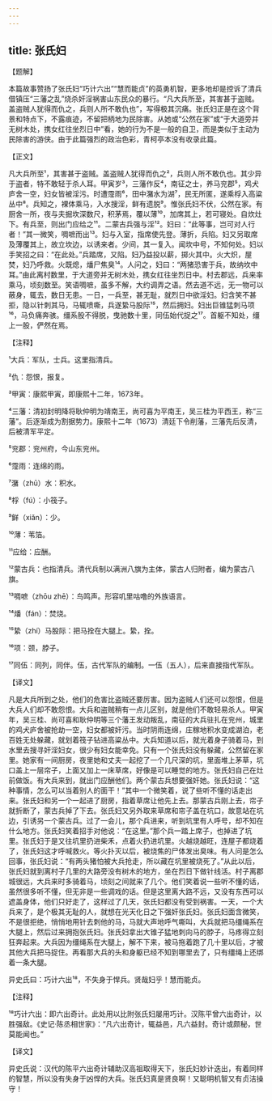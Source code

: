 ```yaml
---
---
---
```

title: 张氏妇
---




【题解】


本篇故事赞扬了张氏妇“巧计六出”“慧而能贞”的英勇机智，更多地却是控诉了清兵借镇压“三藩之乱”烧杀奸淫祸害山东民众的暴行。“凡大兵所至，其害甚于盗贼。盖盗贼人犹得而仇之，兵则人所不敢仇也”，写得极其沉痛。张氏妇正是在这个背景和特点下，不露痕迹，不留把柄地为民除害。从她或“公然在家”或“于大道旁并无树木处，携女红往坐烈日中”看，她的行为不是一般的自卫，而是类似于主动为民除害的游侠。由于此篇强烈的政治色彩，青柯亭本没有收录此篇。

【正文】

凡大兵所至¹，其害甚于盗贼。盖盗贼人犹得而仇之²，兵则人所不敢仇也。其少异于盗者，特不敢轻于杀人耳。甲寅岁³，三藩作反⁴，南征之士，养马兖郡⁵，鸡犬庐舍一空，妇女皆被淫污。时遭霪雨⁶，田中潴水为湖⁷，民无所匿，遂乘桴入高粱丛中⁸。兵知之，裸体乘马，入水搜淫，鲜有遗脱⁹。惟张氏妇不伏，公然在家。有厨舍一所，夜与夫掘坎深数尺，积茅焉，覆以薄¹⁰，加席其上，若可寝处。自炊灶下。有兵至，则出门应给之¹¹。二蒙古兵强与淫¹²。妇曰：“此等事，岂可对人行者！”其一微笑，啁嗻而出¹³。妇与入室，指席使先登。薄折，兵陷。妇又另取席及薄覆其上，故立坎边，以诱来者。少间，其一复入。闻坎中号，不知何处。妇以手笑招之曰：“在此处。”兵踏席，又陷。妇乃益投以薪，掷火其中。火大炽，屋焚，妇乃呼救。火既熄，燔尸焦臭¹⁴。人问之，妇曰：“两猪恐害于兵，故纳坎中耳。”由此离村数里，于大道旁并无树木处，携女红往坐烈日中。村去郡远，兵来率乘马，顷刻数至。笑语啁嗻，虽多不解，大约调弄之语。然去道不远，无一物可以蔽身，辄去，数日无患。一日，一兵至，甚无耻，就烈日中欲淫妇。妇含笑不甚拒，隐以针刺其马，马辄喷嘶，兵遂絷马股际¹⁵，然后拥妇。妇出巨锥猛刺马项¹⁶，马负痛奔骇。缰系股不得脱，曳驰数十里，同伍始代捉之¹⁷。首躯不知处，缰上一股，俨然在焉。





【注释】


¹大兵：军队，士兵。这里指清兵。

²仇：怨恨，报复。

³甲寅：康熙甲寅，即康熙十二年，1673年。

⁴三藩：清初封明降将耿仲明为靖南王，尚可喜为平南王，吴三桂为平西王，称“三藩”。后逐渐成为割据势力。康熙十二年（1673）清廷下令削藩，三藩先后反清，后被清军平定。

⁵兖郡：兖州府，今山东兖州。

⁶霪雨：连绵的雨。

⁷潴（zhū）水：积水。

⁸桴（fú）：小筏子。

⁹鲜（xiǎn）：少。

¹⁰薄：苇箔。

¹¹应给：应酬。

¹²蒙古兵：也指清兵。清代兵制以满洲八旗为主体，蒙古人归附者，编为蒙古八旗。

¹³啁嗻（zhōu zhē）：鸟鸣声。形容叽里咕噜的外族语言。

¹⁴燔（fán）：焚烧。

¹⁵絷（zhí）马股际：把马拴在大腿上。絷，拴。

¹⁶项：颈，脖子。

¹⁷同伍：同列，同伴。伍，古代军队的编制。一伍（五人），后来直接指代军队。





【译文】


凡是大兵所到之处，他们的危害比盗贼还要厉害。因为盗贼人们还可以怨恨，但是大兵人们却不敢怨恨。大兵和盗贼稍有一点儿区别，就是他们不敢轻易杀人。甲寅年，吴三桂、尚可喜和耿仲明等三个藩王发动叛乱，南征的大兵驻扎在兖州，城里的鸡犬庐舍被抢劫一空，妇女都被奸污。当时阴雨连绵，庄稼地积水变成湖泊，老百姓无处躲藏，就划着筏子钻进高粱丛中。大兵知道以后，就光着身子骑着马，到水里去搜寻奸淫妇女，很少有妇女能幸免。只有一个张氏妇没有躲藏，公然留在家里。她家有一间厨房，夜里她和丈夫一起挖了一个几尺深的坑，里面堆上茅草，坑口盖上一层帘子，上面又加上一床草席，好像是可以睡觉的地方。张氏妇自己在灶前做饭。有大兵来到，就出门应酬他们。两个蒙古兵想要强奸她。张氏妇说：“这种事情，怎么可以当着别人的面干！”其中一个微笑着，说了些听不懂的话走出来。张氏妇和另一个一起进了厨房，指着草席让他先上去。那蒙古兵刚上去，帘子就折断了，蒙古兵掉了下去。张氏妇又另外取来草席和帘子盖在坑口，故意站在坑边，引诱另一个蒙古兵。过了一会儿，那个兵进来，听到坑里有人呼号，却不知在什么地方。张氏妇笑着招手对他说：“在这里。”那个兵一踏上席子，也掉进了坑里。张氏妇于是又往坑里扔进柴禾，点着火扔进坑里。火越烧越旺，连屋子都烧着了，张氏妇这才呼喊救火。等火扑灭以后，被烧焦的尸体发出臭味。有人问是怎么回事，张氏妇说：“有两头猪怕被大兵抢走，所以藏在坑里被烧死了。”从此以后，张氏妇就到离村子几里的大路旁没有树木的地方，坐在烈日下做针线活。村子离郡城很远，大兵来时多骑着马，顷刻之间就来了几个。他们笑着说一些听不懂的话，虽然很多听不懂，但无非是一些调戏的话。但是这里离大路不远，又没有东西可以遮盖身体，他们只好走了，这样过了几天，张氏妇都没有受到祸害。一天，一个大兵来了，是个极其无耻的人，就想在光天化日之下强奸张氏妇。张氏妇面含微笑，不是很拒绝，悄悄地用针去刺他的马，马就大声地呼气嘶叫，大兵就把马缰绳系在大腿上，然后过来拥抱张氏妇。张氏妇拿出大锥子猛地刺向马的脖子，马疼得立刻狂奔起来。大兵因为缰绳系在大腿上，解不下来，被马拖着跑了几十里以后，才被其他大兵把马捉住。再看那大兵的头和身躯已经不知到哪里去了，只有缰绳上还绑着一条大腿。

异史氏曰：巧计六出¹⁸，不失身于悍兵。贤哉妇乎！慧而能贞。





【注释】


¹⁸巧计六出：即六出奇计。此处用以比附张氏妇屡用巧计。汉陈平曾六出奇计，以胜强敌。《史记·陈丞相世家》：“凡六出奇计，辄益邑，凡六益封。奇计或颇秘，世莫能闻也。”





【译文】


异史氏说：汉代的陈平六出奇计辅助汉高祖取得天下，张氏妇妙计迭出，有着同样的智慧，所以没有失身于凶悍的大兵。张氏妇真是贤良啊！又聪明机智又有贞洁操守！